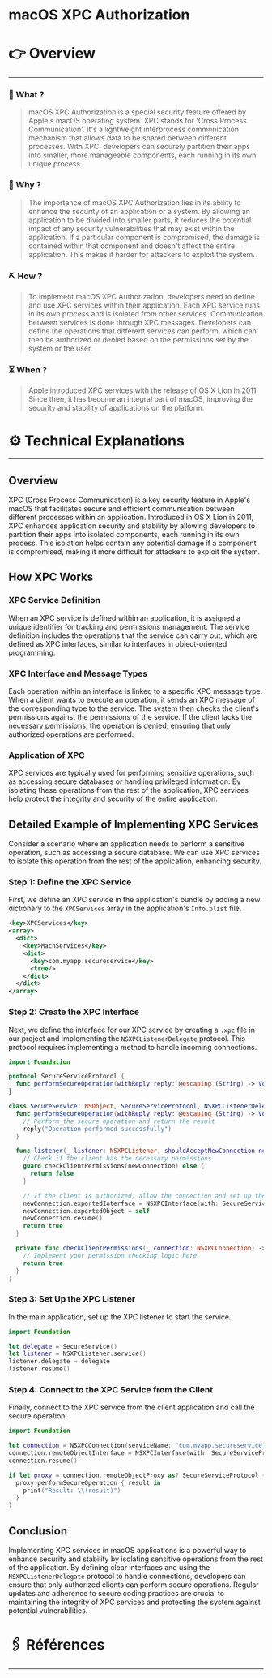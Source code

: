 # macOS XPC Authorization


# 👉 Overview

---

### 👀 What ?

> macOS XPC Authorization is a special security feature offered by Apple's macOS operating system. XPC stands for 'Cross Process Communication'. It's a lightweight interprocess communication mechanism that allows data to be shared between different processes. With XPC, developers can securely partition their apps into smaller, more manageable components, each running in its own unique process.
> 

### 🧐 Why ?

> The importance of macOS XPC Authorization lies in its ability to enhance the security of an application or a system. By allowing an application to be divided into smaller parts, it reduces the potential impact of any security vulnerabilities that may exist within the application. If a particular component is compromised, the damage is contained within that component and doesn't affect the entire application. This makes it harder for attackers to exploit the system.
> 

### ⛏️ How ?

> To implement macOS XPC Authorization, developers need to define and use XPC services within their application. Each XPC service runs in its own process and is isolated from other services. Communication between services is done through XPC messages. Developers can define the operations that different services can perform, which can then be authorized or denied based on the permissions set by the system or the user.
> 

### ⏳ When ?

> Apple introduced XPC services with the release of OS X Lion in 2011. Since then, it has become an integral part of macOS, improving the security and stability of applications on the platform.
> 

# ⚙️ Technical Explanations

---

## Overview

XPC (Cross Process Communication) is a key security feature in Apple's macOS that facilitates secure and efficient communication between different processes within an application. Introduced in OS X Lion in 2011, XPC enhances application security and stability by allowing developers to partition their apps into isolated components, each running in its own process. This isolation helps contain any potential damage if a component is compromised, making it more difficult for attackers to exploit the system.

## How XPC Works

### XPC Service Definition

When an XPC service is defined within an application, it is assigned a unique identifier for tracking and permissions management. The service definition includes the operations that the service can carry out, which are defined as XPC interfaces, similar to interfaces in object-oriented programming.

### XPC Interface and Message Types

Each operation within an interface is linked to a specific XPC message type. When a client wants to execute an operation, it sends an XPC message of the corresponding type to the service. The system then checks the client's permissions against the permissions of the service. If the client lacks the necessary permissions, the operation is denied, ensuring that only authorized operations are performed.

### Application of XPC

XPC services are typically used for performing sensitive operations, such as accessing secure databases or handling privileged information. By isolating these operations from the rest of the application, XPC services help protect the integrity and security of the entire application.

## Detailed Example of Implementing XPC Services

Consider a scenario where an application needs to perform a sensitive operation, such as accessing a secure database. We can use XPC services to isolate this operation from the rest of the application, enhancing security.

### Step 1: Define the XPC Service

First, we define an XPC service in the application's bundle by adding a new dictionary to the `XPCServices` array in the application's `Info.plist` file.

```xml
<key>XPCServices</key>
<array>
  <dict>
    <key>MachServices</key>
    <dict>
      <key>com.myapp.secureservice</key>
      <true/>
    </dict>
  </dict>
</array>

```

### Step 2: Create the XPC Interface

Next, we define the interface for our XPC service by creating a `.xpc` file in our project and implementing the `NSXPCListenerDelegate` protocol. This protocol requires implementing a method to handle incoming connections.

```swift
import Foundation

protocol SecureServiceProtocol {
  func performSecureOperation(withReply reply: @escaping (String) -> Void)
}

class SecureService: NSObject, SecureServiceProtocol, NSXPCListenerDelegate {
  func performSecureOperation(withReply reply: @escaping (String) -> Void) {
    // Perform the secure operation and return the result
    reply("Operation performed successfully")
  }

  func listener(_ listener: NSXPCListener, shouldAcceptNewConnection newConnection: NSXPCConnection) -> Bool {
    // Check if the client has the necessary permissions
    guard checkClientPermissions(newConnection) else {
      return false
    }

    // If the client is authorized, allow the connection and set up the exported object
    newConnection.exportedInterface = NSXPCInterface(with: SecureServiceProtocol.self)
    newConnection.exportedObject = self
    newConnection.resume()
    return true
  }

  private func checkClientPermissions(_ connection: NSXPCConnection) -> Bool {
    // Implement your permission checking logic here
    return true
  }
}

```

### Step 3: Set Up the XPC Listener

In the main application, set up the XPC listener to start the service.

```swift
import Foundation

let delegate = SecureService()
let listener = NSXPCListener.service()
listener.delegate = delegate
listener.resume()

```

### Step 4: Connect to the XPC Service from the Client

Finally, connect to the XPC service from the client application and call the secure operation.

```swift
import Foundation

let connection = NSXPCConnection(serviceName: "com.myapp.secureservice")
connection.remoteObjectInterface = NSXPCInterface(with: SecureServiceProtocol.self)
connection.resume()

if let proxy = connection.remoteObjectProxy as? SecureServiceProtocol {
  proxy.performSecureOperation { result in
    print("Result: \\(result)")
  }
}

```

## Conclusion

Implementing XPC services in macOS applications is a powerful way to enhance security and stability by isolating sensitive operations from the rest of the application. By defining clear interfaces and using the `NSXPCListenerDelegate` protocol to handle connections, developers can ensure that only authorized clients can perform secure operations. Regular updates and adherence to secure coding practices are crucial to maintaining the integrity of XPC services and protecting the system against potential vulnerabilities.

# 🖇️ Références

---